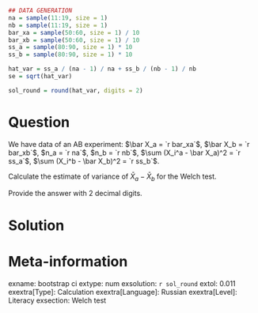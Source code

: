 ```r
## DATA GENERATION
na = sample(11:19, size = 1) 
nb = sample(11:19, size = 1) 
bar_xa = sample(50:60, size = 1) / 10
bar_xb = sample(50:60, size = 1) / 10
ss_a = sample(80:90, size = 1) * 10 
ss_b = sample(80:90, size = 1) * 10

hat_var = ss_a / (na - 1) / na + ss_b / (nb - 1) / nb
se = sqrt(hat_var)

sol_round = round(hat_var, digits = 2)
```

Question
========
We have data of an AB experiment: $\bar X_a = `r bar_xa`$, $\bar X_b = `r bar_xb`$, 
$n_a = `r na`$, $n_b = `r nb`$, $\sum (X_i^a - \bar X_a)^2 = `r ss_a`$, 
$\sum (X_i^b - \bar X_b)^2 = `r ss_b`$.

Calculate the estimate of variance of $\bar X_a - \bar X_b$ for the Welch test.

Provide the answer with 2 decimal digits.

Solution
========


Meta-information
================
exname: bootstrap ci 
extype: num
exsolution: `r sol_round`
extol: 0.011
exextra[Type]: Calculation
exextra[Language]: Russian
exextra[Level]: Literacy
exsection: Welch test
